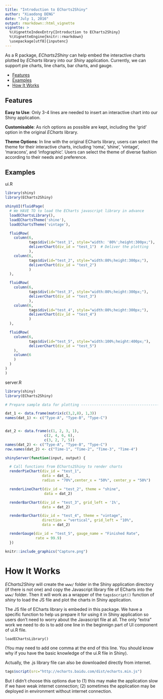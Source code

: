 ---
title: "Introduction to ECharts2Shiny"
author: "Xiaodong DENG"
date: "July 1, 2016"
output: rmarkdown::html_vignette
vignette: >
  %\VignetteIndexEntry{Introduction to ECharts2Shiny}
  %\VignetteEngine{knitr::rmarkdown}
  \usepackage[utf8]{inputenc}
---


As a R package, *ECharts2Shiny* can help embed the interactive charts plotted by *ECharts* library into our *Shiny* application. Currently, we can support pie charts, line charts, bar charts, and gauge.


- [Features](#features)
- [Examples](#examples)
- [How It Works](#how-it-works)

## Features

**Easy to Use**: Only 3-4 lines are needed to insert an interactive chart into our Shiny application.

**Customisable**: As rich options as possible are kept, including the 'grid' option in the original *ECharts* library.

**Theme Options**: In line with the original ECharts library, users can select the theme for their interactive charts, including 'roma', 'shine', 'vintage', 'maracons', and 'infographic'. Users can select the theme of diverse fashion according to their needs and preference.



## Examples

ui.R

```{r, eval=FALSE}
library(shiny)
library(ECharts2Shiny)

shinyUI(fluidPage(
  # We HAVE TO to load the ECharts javascript library in advance
  loadEChartsLibrary(),
  loadEChartsTheme('shine'),
  loadEChartsTheme('vintage'),

  fluidRow(
    column(6,
           tags$div(id="test_1", style="width: '80%';height:300px;"),  # Specify the div for the chart. Can also be considered as a space holder
           deliverChart(div_id = "test_1")  # Deliver the plotting
           ),
    column(6,
           tags$div(id="test_2", style="width:80%;height:300px;"),
           deliverChart(div_id = "test_2")
           )
  ),

  fluidRow(
    column(6,
           tags$div(id="test_3", style="width:80%;height:300px;"),
           deliverChart(div_id = "test_3")
           ),
    column(6,
           tags$div(id="test_4", style="width:80%;height:300px;"),
           deliverChart(div_id = "test_4")
           )
  ),

  fluidRow(
    column(6,
           tags$div(id="test_5", style="width:100%;height:400px;"),
           deliverChart(div_id = "test_5")
    ),
    column(6
    )
  )
)
)
```

server.R

```{r, eval=FALSE}
library(shiny)
library(ECharts2Shiny)

# Prepare sample data for plotting ---------------------------------------

dat_1 <- data.frame(matrix(c(3,2,8), 1,3))
names(dat_1) <- c("Type-A", "Type-B", "Type-C")


dat_2 <- data.frame(c(1, 2, 3, 1),
                  c(2, 4, 6, 6),
                  c(3, 2, 7, 5))
names(dat_2) <- c("Type-A", "Type-B", "Type-C")
row.names(dat_2) <- c("Time-1", "Time-2", "Time-3", "Time-4")

shinyServer(function(input, output) {

  # Call functions from ECharts2Shiny to render charts
  renderPieChart(div_id = "test_1",
                 data = dat_1,
                 radius = "70%",center_x = "50%", center_y = "50%")

  renderLineChart(div_id = "test_2", theme = "shine",
                  data = dat_2)

  renderBarChart(div_id = "test_3", grid_left = '1%',
                 data = dat_2)

  renderBarChart(div_id = "test_4", theme = "vintage",
                 direction = "vertical", grid_left = "10%",
                 data = dat_2)

  renderGauge(div_id = "test_5", gauge_name = "Finished Rate",
              rate = 99.9)
  })

```

```{r, out.width = 800, echo = FALSE}
knitr::include_graphics("Capture.png")
```



# How It Works

*ECharts2Shiny* will create the `www/` folder in the Shiny application directory (if there is not one) and copy the Javascript library file of ECharts into the `www/` folder. Then it will work as a wrapper of the `tags$script()` function of *shiny* to load the JS file and plot the charts in Shiny application.

The JS file of ECharts library is embeded in this package. We have a specific function to help us prepare it for using it in Shiny application so users don't need to worry about the Javascript file at all. The only "extra" work we need to do is to add one line in the beginnign part of UI component of ui.R file.
```
loadEChartsLibrary()
```
(You may need to add one comma at the end of this line. You should know why if you have the basic knowledge of the ui.R file in Shiny).

Actually, the .js library file can also be downloaded directly from internet.
```{r, eval=FALSE}
tags$script(src="http://echarts.baidu.com/dist/echarts.min.js")
```
But I didn't choose this options due to (1) this may make the application slow if we have weak internet connection; (2) sometimes the application may be deployed in environment without internet connection.
